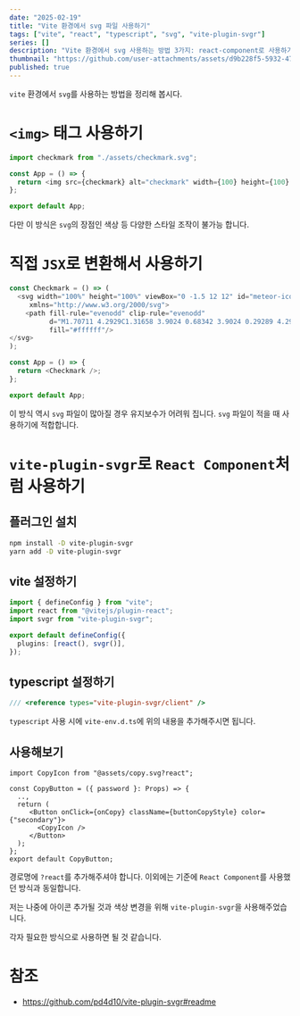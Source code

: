 ```yaml
---
date: "2025-02-19"
title: "Vite 환경에서 svg 파일 사용하기"
tags: ["vite", "react", "typescript", "svg", "vite-plugin-svgr"]
series: []
description: "Vite 환경에서 svg 사용하는 방법 3가지: react-component로 사용하기, image로 사용하기, 직접 jsx로 변환하기"
thumbnail: "https://github.com/user-attachments/assets/d9b228f5-5932-47bf-8165-7a3a6d232fe1"
published: true
---
```

`vite` 환경에서 `svg`를 사용하는 방법을 정리해 봅시다.

# `<img>` 태그 사용하기


```typescript jsx
import checkmark from "./assets/checkmark.svg";

const App = () => {
  return <img src={checkmark} alt="checkmark" width={100} height={100} />;
};

export default App;
```

다만 이 방식은 `svg`의 장점인 색상 등 다양한 스타일 조작이 불가능 합니다.


# 직접 `JSX`로 변환해서 사용하기
```typescript jsx
const Checkmark = () => (
  <svg width="100%" height="100%" viewBox="0 -1.5 12 12" id="meteor-icon-kit__regular-checkmark-xs" fill="none"
     xmlns="http://www.w3.org/2000/svg">
    <path fill-rule="evenodd" clip-rule="evenodd"
          d="M1.70711 4.2929C1.31658 3.9024 0.68342 3.9024 0.29289 4.2929C-0.09763 4.6834 -0.09763 5.3166 0.29289 5.7071L3.29289 8.7071C3.68342 9.0976 4.3166 9.0976 4.7071 8.7071L11.7071 1.70711C12.0976 1.31658 12.0976 0.68342 11.7071 0.29289C11.3166 -0.09763 10.6834 -0.09763 10.2929 0.29289L4 6.5858L1.70711 4.2929z"
          fill="#ffffff"/>
</svg>
);

const App = () => {
  return <Checkmark />;
};

export default App;
```
이 방식 역시 `svg` 파일이 많아질 경우 유지보수가 어려워 집니다. `svg` 파일이 적을 때 사용하기에 적합합니다.


# `vite-plugin-svgr`로 `React Component`처럼 사용하기

## 플러그인 설치
```bash
npm install -D vite-plugin-svgr
yarn add -D vite-plugin-svgr
```

## vite 설정하기
```ts title="vite.config.ts"
import { defineConfig } from "vite";
import react from "@vitejs/plugin-react";
import svgr from "vite-plugin-svgr";

export default defineConfig({
  plugins: [react(), svgr()],
});
```

## typescript 설정하기
```ts title="vite-env.d.ts"
/// <reference types="vite-plugin-svgr/client" />
```
`typescript` 사용 시에 `vite-env.d.ts`에 위의 내용을 추가해주시면 됩니다.

## 사용해보기

```tsx {1, 7}
import CopyIcon from "@assets/copy.svg?react";

const CopyButton = ({ password }: Props) => {
  ..,
  return (
     <Button onClick={onCopy} className={buttonCopyStyle} color={"secondary"}>
       <CopyIcon />
     </Button>
  );
};
export default CopyButton;
```
경로명에 `?react`를 추가해주셔야 합니다. 이외에는 기준에 `React Component`를 사용했던 방식과 동일합니다.

저는 나중에 아이콘 추가될 것과 색상 변경을 위해 `vite-plugin-svgr`을 사용해주었습니다.

각자 필요한 방식으로 사용하면 될 것 같습니다.


# 참조
* https://github.com/pd4d10/vite-plugin-svgr#readme
